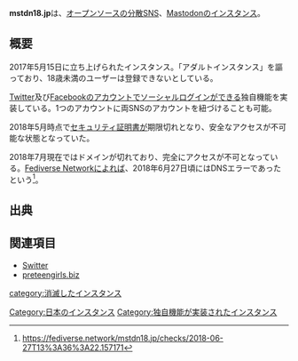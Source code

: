 {{小文字}}
{{Infobox instance
| Name = mstdn18.jp
| Domain = https://mstdn18.jp
| Admin = [https://mstdn18.jp/@pero_rinko pero_rinko](pero_rinko)
| Country = 日本国
| Start = 2017年5月15日<ref>https://mstdn18.jp/@toysheartona/1</ref>
| End = 不明
| SourceCode = [https://github.com/developer-mstdn18/ GitHub]
}}'''mstdn18.jp'''は、[[オープンソース]]の[[分散SNS]]、[[Mastodon]]の[[インスタンス]]。

== 概要 ==
2017年5月15日に立ち上げられたインスタンス。「アダルトインスタンス」を謳っており、18歳未満のユーザーは登録できないとしている。

[[Twitter]]及び[[Facebook]]の[[アカウント]]で[[ソーシャルログイン]]ができる独自機能を実装している。1つのアカウントに両SNSのアカウントを紐づけることも可能。

2018年5月時点で[[セキュリティ証明書]]が期限切れとなり、安全なアクセスが不可能な状態となっていた。

2018年7月現在ではドメインが切れており、完全にアクセスが不可となっている。[[Fediverse Network]]によれば、2018年6月27日頃にはDNSエラーであったという<ref>https://fediverse.network/mstdn18.jp/checks/2018-06-27T13%3A36%3A22.157171</ref>。

== 出典 ==
<references />

== 関連項目 ==
* [[Switter]]
* [[preteengirls.biz]]

[[Category:日本のインスタンス]]
[[Category:独自機能が実装されたインスタンス]]
[[category:消滅したインスタンス]]